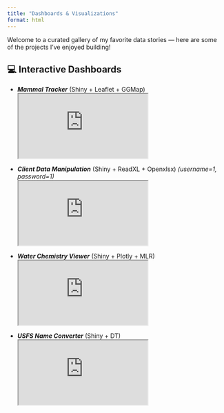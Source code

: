 ```yaml
---
title: "Dashboards & Visualizations"
format: html
---
```


::: viz-intro
Welcome to a curated gallery of my favorite data stories --- here are some of the projects I've enjoyed building!
:::

## 💻 Interactive Dashboards

::: explore-text
-   ***Mammal Tracker*** (Shiny + Leaflet + GGMap)\
    <iframe src="https://t-lama.shinyapps.io/RatTrapHistory/" class="viz-frame"></iframe>

-   ***Client Data Manipulation*** (Shiny + ReadXL + Openxlsx) *(username=1, password=1)*\
    <iframe src="https://t-lama.shinyapps.io/ClientScriptHost/" class="viz-frame"></iframe>

-   ***Water Chemistry Viewer*** (Shiny + Plotly + MLR)\
    <iframe src="https://t-lama.shinyapps.io/AnalyteViewer/" class="viz-frame"></iframe>

-   ***USFS Name Converter*** (Shiny + DT)\
    <iframe src="https://t-lama.shinyapps.io/App-VGS-USFS-Name2VGS/" class="viz-frame"></iframe>
:::
